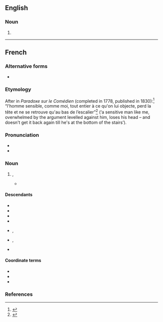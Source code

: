 ==English==

===Noun===
{{en-noun|-|head=esprit de l'escalier}}

# {{alternative form of|l'esprit de l'escalier|lang=en}}

----

==French==
{{wikipedia|lang=fr}}

===Alternative forms===
* {{alter|fr|esprit d'escalier}}

===Etymology===
After {{w|Denis Diderot|Diderot}} in ''Paradoxe sur le Comédien'' (completed in 1778, published in 1830):<ref>{{cite-book
|title={{w|The Oxford Dictionary of Quotations}}
|publisher={{w|Oxford University Press}}
|year=2004
|ISBN=0-19-860720-2}}</ref> “l'homme sensible, comme moi, tout entier à ce qu'on lui objecte, perd la tête et ne se retrouve qu'au bas de l’escalier”<ref>{{cite-book
|author={{w|Denis Diderot}}
|title=Paradoxe sur le Comédien
|year=1773, remanié en 1778
|section=Diderot II
|publisher=Classiques Larousse
|year_published=1934
|page=56}}</ref> (‘a sensitive man like me, overwhelmed by the argument levelled against him, loses his head – and doesn't get it back again till he's at the bottom of the stairs’).

===Pronunciation===
* {{fr-IPA}}
* {{rhymes|e|lang=fr}}

===Noun===
{{fr-noun|m|-|head=[[esprit]] [[de]] [[l']][[escalier]]}}

# {{l|en|l'esprit de l'escalier}}, {{l|en|staircase wit}}
#* {{quote-book
|year=1905
|author=Maurice Souriau
|title=Bernardin de Saint-Pierre d'après ses manuscrits
|page=52
|language=French
|passage=Est-ce de l''''esprit de l'escalier''', mais exaspéré par la rancune?}}

====Descendants====
{{desc-top}}
* {{desc|en|l'esprit de l'escalier|bor=1}}
* {{desc|en|staircase wit|calq=1}}
* {{desc|de|Treppenwitz|calq=1}}
* {{desc|pt|espírito da escada|calq=1}}
{{desc-mid}}
* {{desc|ru|ле́стничный ум|calq=1}}, {{l|ru|остроу́мие на ле́стнице}} {{qualifier|calque}}
* {{desc|es|espíritu del escalador|calq=1}}, {{l|es|ingenio de la escalera}} {{qualifier|calque}}
* {{desc|yi|טרעפּווערטער|calq=1}}
{{desc-bottom}}

====Coordinate terms====
* {{l|fr|bon mot}}
* {{l|fr|mot d'esprit}}
* {{l|fr|mot juste}}

===References===
<references/>